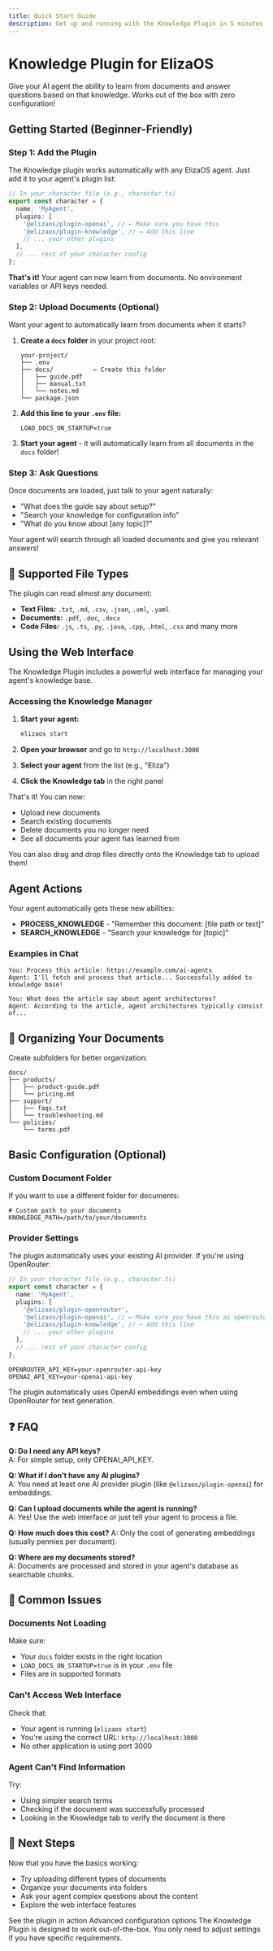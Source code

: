 ```yaml
---
title: Quick Start Guide
description: Get up and running with the Knowledge Plugin in 5 minutes
---
```


# Knowledge Plugin for ElizaOS

Give your AI agent the ability to learn from documents and answer questions based on that knowledge. Works out of the box with zero configuration!

## Getting Started (Beginner-Friendly)

### Step 1: Add the Plugin

The Knowledge plugin works automatically with any ElizaOS agent. Just add it to your agent's plugin list:

```typescript
// In your character file (e.g., character.ts)
export const character = {
  name: 'MyAgent',
  plugins: [
    '@elizaos/plugin-openai', // ← Make sure you have this
    '@elizaos/plugin-knowledge', // ← Add this line
    // ... your other plugins
  ],
  // ... rest of your character config
};
```

**That's it!** Your agent can now learn from documents. No environment variables or API keys needed.

### Step 2: Upload Documents (Optional)

Want your agent to automatically learn from documents when it starts?

1. **Create a `docs` folder** in your project root:

   ```
   your-project/
   ├── .env
   ├── docs/           ← Create this folder
   │   ├── guide.pdf
   │   ├── manual.txt
   │   └── notes.md
   └── package.json
   ```

2. **Add this line to your `.env` file:**

   ```env
   LOAD_DOCS_ON_STARTUP=true
   ```

3. **Start your agent** - it will automatically learn from all documents in the `docs` folder!

### Step 3: Ask Questions

Once documents are loaded, just talk to your agent naturally:

- "What does the guide say about setup?"
- "Search your knowledge for configuration info"
- "What do you know about [any topic]?"

Your agent will search through all loaded documents and give you relevant answers!

## 📁 Supported File Types

The plugin can read almost any document:

- **Text Files:** `.txt`, `.md`, `.csv`, `.json`, `.xml`, `.yaml`
- **Documents:** `.pdf`, `.doc`, `.docx`
- **Code Files:** `.js`, `.ts`, `.py`, `.java`, `.cpp`, `.html`, `.css` and many more

## Using the Web Interface

The Knowledge Plugin includes a powerful web interface for managing your agent's knowledge base.

### Accessing the Knowledge Manager

1. **Start your agent:**
   ```bash
   elizaos start
   ```

2. **Open your browser** and go to `http://localhost:3000`

3. **Select your agent** from the list (e.g., "Eliza")

4. **Click the Knowledge tab** in the right panel

That's it! You can now:
- Upload new documents
- Search existing documents
- Delete documents you no longer need
- See all documents your agent has learned from

<Tip>
You can also drag and drop files directly onto the Knowledge tab to upload them!
</Tip>

## Agent Actions

Your agent automatically gets these new abilities:

- **PROCESS_KNOWLEDGE** - "Remember this document: [file path or text]"
- **SEARCH_KNOWLEDGE** - "Search your knowledge for [topic]"

### Examples in Chat

```
You: Process this article: https://example.com/ai-agents
Agent: I'll fetch and process that article... Successfully added to knowledge base!

You: What does the article say about agent architectures?
Agent: According to the article, agent architectures typically consist of...
```

## 📂 Organizing Your Documents

Create subfolders for better organization:

```
docs/
├── products/
│   ├── product-guide.pdf
│   └── pricing.md
├── support/
│   ├── faqs.txt
│   └── troubleshooting.md
└── policies/
    └── terms.pdf
```

## Basic Configuration (Optional)

### Custom Document Folder

If you want to use a different folder for documents:

```env title=".env"
# Custom path to your documents
KNOWLEDGE_PATH=/path/to/your/documents
```

### Provider Settings

The plugin automatically uses your existing AI provider. If you're using OpenRouter:

```typescript
// In your character file (e.g., character.ts)
export const character = {
  name: 'MyAgent',
  plugins: [
    '@elizaos/plugin-openrouter',
    '@elizaos/plugin-openai', // ← Make sure you have this as openrouter doesn't support embeddings
    '@elizaos/plugin-knowledge', // ← Add this line
    // ... your other plugins
  ],
  // ... rest of your character config
};
```

```env title=".env"
OPENROUTER_API_KEY=your-openrouter-api-key
OPENAI_API_KEY=your-openai-api-key
```

<Note>
The plugin automatically uses OpenAI embeddings even when using OpenRouter for text generation.
</Note>

## ❓ FAQ

**Q: Do I need any API keys?**  
A: For simple setup, only OPENAI_API_KEY.

**Q: What if I don't have any AI plugins?**  
A: You need at least one AI provider plugin (like `@elizaos/plugin-openai`) for embeddings.

**Q: Can I upload documents while the agent is running?**  
A: Yes! Use the web interface or just tell your agent to process a file.

**Q: How much does this cost?**
A: Only the cost of generating embeddings (usually pennies per document).

**Q: Where are my documents stored?**  
A: Documents are processed and stored in your agent's database as searchable chunks.

## 🚨 Common Issues

### Documents Not Loading

Make sure:
- Your `docs` folder exists in the right location
- `LOAD_DOCS_ON_STARTUP=true` is in your `.env` file
- Files are in supported formats

### Can't Access Web Interface

Check that:
- Your agent is running (`elizaos start`)
- You're using the correct URL: `http://localhost:3000`
- No other application is using port 3000

### Agent Can't Find Information

Try:
- Using simpler search terms
- Checking if the document was successfully processed
- Looking in the Knowledge tab to verify the document is there

## 🎉 Next Steps

Now that you have the basics working:

- Try uploading different types of documents
- Organize your documents into folders
- Ask your agent complex questions about the content
- Explore the web interface features

<CardGroup cols={2}>
  <Card title="Examples" icon="code" href="/plugins/knowledge/examples">
    See the plugin in action
  </Card>
  <Card title="Advanced Guide" icon="rocket" href="/plugins/knowledge/advanced-configuration">
    Advanced configuration options
  </Card>
</CardGroup>

<Info>
The Knowledge Plugin is designed to work out-of-the-box. You only need to adjust settings if you have specific requirements.
</Info>